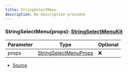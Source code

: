```yaml
---
title: StringSelectMenu
description: No description provided
---
```



### StringSelectMenu(props): [StringSelectMenuKit](/docs/api-reference/classes/StringSelectMenuKit)

| Parameter | Type | Optional |
| ----------- | ----------- | ----------- |
| props | [StringSelectMenuProps](/docs/api-reference/types/StringSelectMenuProps) | ❌ |


- [Source](https://github.com/underctrl-io/commandkit/blob/e7997746676c2b18be64230c918cb998973d18b5/packages/commandkit/src/components/v1/select-menu/SelectMenu.ts#L100)